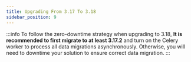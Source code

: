 ```yaml
---
title: Upgrading From 3.17 To 3.18
sidebar_position: 9
---
```


:::info
To follow the zero-downtime strategy when upgrading to 3.18, **It is recommended to first migrate to at least 3.17.2** and turn on the Celery worker to process all data migrations asynchronously.
Otherwise, you will need to downtime your solution to ensure correct data migration.
:::
